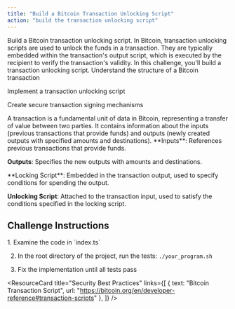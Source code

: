 ```yaml
---
title: "Build a Bitcoin Transaction Unlocking Script"
action: "build the transaction unlocking script"
---
```


<ChallengeBrief title="Build a Bitcoin transaction unlocking script">
Build a Bitcoin transaction unlocking script. In Bitcoin, transaction unlocking scripts are used to unlock the funds in a transaction. 
They are typically embedded within the transaction's output script, which is executed by the recipient to verify the transaction's validity.
In this challenge, you'll build a transaction unlocking script.
</ChallengeBrief>

<LearningObjectives title="Learning Objectives">
  Understand the structure of a Bitcoin transaction

  Implement a transaction unlocking script

  Create secure transaction signing mechanisms
</LearningObjectives>

<ConceptCard title="Bitcoin Transaction Fundamentals">
A transaction is a fundamental unit of data in Bitcoin, representing a transfer of value between two parties. 
It contains information about the inputs (previous transactions that provide funds) and outputs (newly created outputs with specified amounts and destinations).
</ConceptCard>

<ConceptCard title="Transaction Inputs and Outputs">
  **Inputs**: References previous transactions that provide funds.

  **Outputs**: Specifies the new outputs with amounts and destinations.
</ConceptCard>

<ConceptCard title="Locking and Unlocking Scripts">
  **Locking Script**: Embedded in the transaction output, used to specify conditions for spending the output.

  **Unlocking Script**: Attached to the transaction input, used to satisfy the conditions specified in the locking script.
</ConceptCard>

## Challenge Instructions

<SetupSteps>
1. Examine the code in `index.ts`

2. In the root directory of the project, run the tests: `./your_program.sh`

3. Fix the implementation until all tests pass
</SetupSteps>


<ResourceSection>
<ResourceCard 
  title="Bitcoin Transaction Script"
  links={[
    { text: "Script Wiki", url: "https://en.bitcoin.it/wiki/Script" },
    { text: "Bitcoin Opcode Reference", url: "https://en.bitcoin.it/wiki/Script#Opcodes" }
  ]}
/>

<ResourceCard 
  title="Security Best Practices"
  links={[
    { text: "Bitcoin Transaction Script", url: "https://bitcoin.org/en/developer-reference#transaction-scripts" },
  ]}
/>
</ResourceSection>